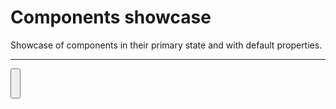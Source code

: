 
<Meta title="Showcase" />

# Components showcase

Showcase of components in their primary state and with default properties.



<Announcement content="Announcement content"/>

***

<Button label="Button"/>

***

<Pagination page="1" numOfPages="5"/>

***
